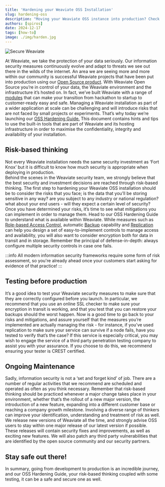 ```yaml
---
title: 'Hardening your Weaviate OSS Installation'
slug: hardening-oss
description: "Moving your Weaviate OSS instance into production? Check out our handy guide to securing your Weaviate database in the cloud, including all the helpful modules we’ve added to make it as easy as possible to keep your vectors safe."
authors: [spiros]
date: 2024-12-17
tags: [how-to]
image: ./img/harden.jpg
---
```


![Secure Weaviate](./img/harden.jpg)  
  
At Weaviate, we take the protection of your data seriously. Our information security measures continuously evolve and adapt to threats we see out there in the wilds of the internet. 
An area we are seeing more and more within our community is successful Weaviate projects that have been put into production using our [Open Source product](https://github.com/weaviate/weaviate). With Weaviate Open Source you’re in control of your data, the Weaviate environment and the infrastructure it’s hosted on. In fact, we’ve built Weaviate with a range of [modules](https://docs.weaviate.io/weaviate/configuration/modules) that can make your transition from hackathon to startup to customer-ready easy and safe. 
Managing a Weaviate installation as part of a wider application at scale can be challenging and will introduce risks that are not faced by small projects or experiments. That’s why today we’re launching our [OSS Hardening Guide.](/img/site/Security-Checklist.pdf) This document contains hints and tips to use the built-in tools that are part of Weaviate and its hosting infrastructure in order to maximise the confidentiality, integrity and availability of your installation.  

## Risk-based thinking
Not every Weaviate installation needs the same security investment as ‘Fort Knox’ but it is difficult to know how much security is appropriate when deploying in production.   
Behind the scenes in the Weaviate security team, we strongly believe that the best security and investment decisions are reached through risk-based thinking. The first step to hardening your Weaviate OSS installation should be to consider the risks that you face; is the data that you’ll be storing sensitive in any way? are you subject to any industry or national regulation? what about your end users - will they expect a certain level of security? 
Once you have determined your risks, it’s time to see what mitigations you can implement in order to manage them. Head to our OSS Hardening Guide to understand what is available within Weaviate. While measures such as [Role-based Access Control](https://docs.weaviate.io/weaviate/configuration/authorization), automatic [Backup](https://docs.weaviate.io/weaviate/configuration/backups) capability and [Replication](https://docs.weaviate.io/weaviate/configuration/replication) can help you design a set of easy-to-implement controls to manage access and availability, you will also want to consider encryption both for data in transit and in storage. 
Remember the principal of defense-in-depth: always configure multiple security controls in case one fails. 

:::info
All modern information security frameworks require some form of risk assessment, so you're already ahead once your customers start asking for evidence of that practice!
:::

## Testing before production
It’s a good idea to test your Weaviate security measures to make sure that they are correctly configured before you launch. In particular, we recommend that you use an online SSL checker to make sure your encryption in transit is working, and that you test that you can restore your backups should the worst happen. 
Now is a good time to go back to your risks and mitigations, and assure yourself that the measures you’re implemented are actually managing the risk - for instance, if you’ve used replication to make sure your service can survive if a node fails, have you tested to verify that’s the case?
If this service is especially critical, you may wish to engage the service of a third party penetration testing company to assist you with your assurance. If you choose to do this, we recommend ensuring your tester is CREST certified. 

## Ongoing Maintenance
Sadly, information security is not a ‘set and forget kind’ of job. There are a number of regular activities that we recommend are scheduled and operated as often as you think necessary. Remember that risk-based thinking should be practiced whenever a major change takes place in your environment, whether that’s the rollout of a new major version, the introduction of a new feature, expanding into a different customer base or reaching a company growth milestone. Involving a diverse range of thinkers can improve your identification, understanding and treatment of risk as well. 
We release new versions of Weaviate all the time, and strongly advise OSS users to stay within one major release of our latest version if possible. These releases will contain security fixes and improvements, as well as exciting new features. We will also patch any third party vulnerabilities that are identified by the open source community and our security partners.

## Stay safe out there!
In summary, going from development to production is an incredible journey, and our OSS Hardening Guide, your risk-based thinking coupled with some testing, it can be a safe and secure one as well.


<WhatNext />
